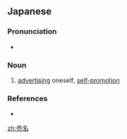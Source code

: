 ==Japanese==
{{ja-kanjitab|ばい|めい|yomi=on}}

===Pronunciation===
* {{ja-pron|ばいめい|y=o|acc=0|acc_ref=NHK}}

===Noun===
{{ja-noun|ばいめい}}

# [[advertising]] oneself, [[self-promotion]]
#: {{ja-usex|それは'''売名'''行為だ。|それ は '''ばいめい''' こうい だ。|It's just a performance.}}

===References===
<references/>
* {{R:Shogakukan}}

[[zh:売名]]